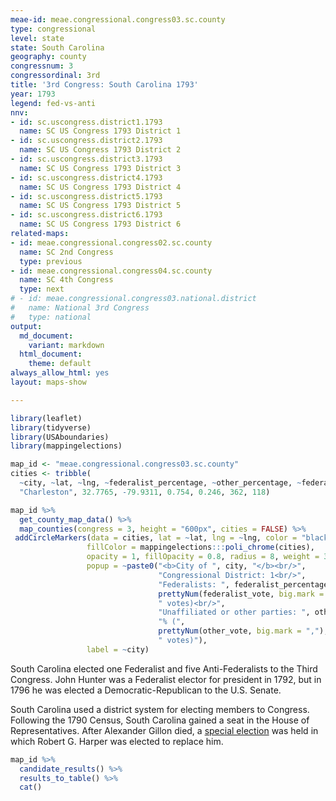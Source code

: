```yaml
---
meae-id: meae.congressional.congress03.sc.county
type: congressional
level: state
state: South Carolina
geography: county
congressnum: 3
congressordinal: 3rd
title: '3rd Congress: South Carolina 1793'
year: 1793
legend: fed-vs-anti
nnv:
- id: sc.uscongress.district1.1793
  name: SC US Congress 1793 District 1
- id: sc.uscongress.district2.1793
  name: SC US Congress 1793 District 2
- id: sc.uscongress.district3.1793
  name: SC US Congress 1793 District 3
- id: sc.uscongress.district4.1793
  name: SC US Congress 1793 District 4
- id: sc.uscongress.district5.1793
  name: SC US Congress 1793 District 5
- id: sc.uscongress.district6.1793
  name: SC US Congress 1793 District 6
related-maps:
- id: meae.congressional.congress02.sc.county
  name: SC 2nd Congress
  type: previous
- id: meae.congressional.congress04.sc.county
  name: SC 4th Congress
  type: next
# - id: meae.congressional.congress03.national.district
#   name: National 3rd Congress
#   type: national
output:
  md_document:
    variant: markdown
  html_document:
    theme: default
always_allow_html: yes
layout: maps-show

---
```


```r
library(leaflet)
library(tidyverse)
library(USAboundaries)
library(mappingelections)

map_id <- "meae.congressional.congress03.sc.county"
cities <- tribble(
  ~city, ~lat, ~lng, ~federalist_percentage, ~other_percentage, ~federalist_vote, ~other_vote,
  "Charleston", 32.7765, -79.9311, 0.754, 0.246, 362, 118)

```

<div class="map">

```r
map_id %>%
  get_county_map_data() %>% 
  map_counties(congress = 3, height = "600px", cities = FALSE) %>% 
 addCircleMarkers(data = cities, lat = ~lat, lng = ~lng, color = "black",
                 fillColor = mappingelections:::poli_chrome(cities),
                 opacity = 1, fillOpacity = 0.8, radius = 8, weight = 3,
                 popup = ~paste0("<b>City of ", city, "</b><br/>",
                                 "Congressional District: 1<br/>",
                                 "Federalists: ", federalist_percentage * 100, "% (", 
                                 prettyNum(federalist_vote, big.mark = ","), 
                                 " votes)<br/>",
                                 "Unaffiliated or other parties: ", other_percentage * 100,
                                 "% (", 
                                 prettyNum(other_vote, big.mark = ","),
                                 " votes)"),
                 label = ~city) 

```

</div>

South Carolina elected one Federalist and five Anti-Federalists to the Third Congress. John Hunter was a Federalist elector for president in 1792, but in 1796 he was elected a Democratic-Republican to the U.S. Senate.

South Carolina used a district system for electing members to Congress. Following the 1790 Census, South Carolina gained a seat in the House of Representatives. After Alexander Gillon died, a [special election](https://elections.lib.tufts.edu/catalog/tufts:sc.uscongress.district2.1794) was held in which Robert G. Harper was elected to replace him.

<div class="results-table">

```r
map_id %>%
  candidate_results() %>%
  results_to_table() %>%
  cat()
```

</div>
